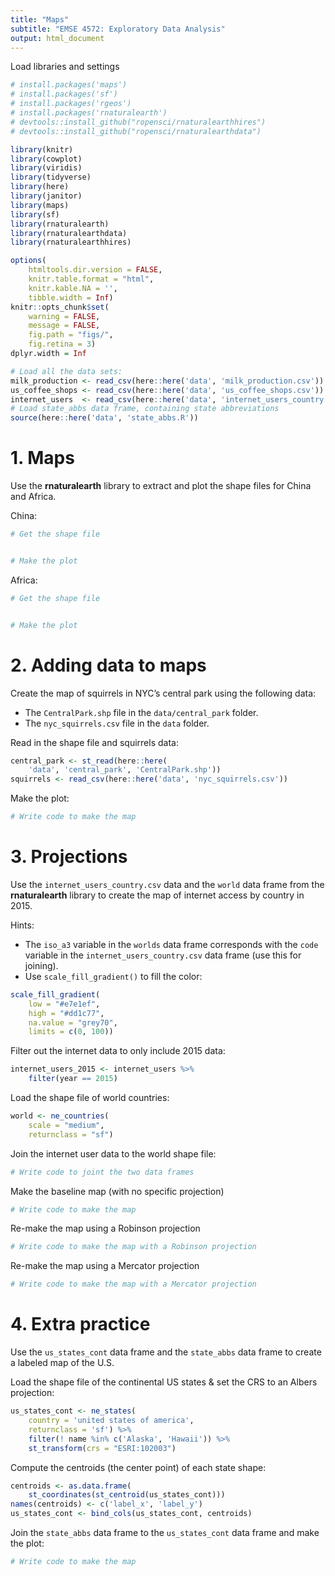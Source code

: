 ```yaml
---
title: "Maps"
subtitle: "EMSE 4572: Exploratory Data Analysis"
output: html_document
---
```


Load libraries and settings
```r
# install.packages('maps')
# install.packages('sf')
# install.packages('rgeos')
# install.packages('rnaturalearth')
# devtools::install_github("ropensci/rnaturalearthhires")
# devtools::install_github("ropensci/rnaturalearthdata")

library(knitr)
library(cowplot)
library(viridis)
library(tidyverse)
library(here)
library(janitor)
library(maps)
library(sf)
library(rnaturalearth)
library(rnaturalearthdata)
library(rnaturalearthhires)

options(
    htmltools.dir.version = FALSE,
    knitr.table.format = "html",
    knitr.kable.NA = '',
    tibble.width = Inf)
knitr::opts_chunk$set(
    warning = FALSE,
    message = FALSE,
    fig.path = "figs/",
    fig.retina = 3)
dplyr.width = Inf

# Load all the data sets:
milk_production <- read_csv(here::here('data', 'milk_production.csv'))
us_coffee_shops <- read_csv(here::here('data', 'us_coffee_shops.csv'))
internet_users  <- read_csv(here::here('data', 'internet_users_country.csv'))
# Load state_abbs data frame, containing state abbreviations
source(here::here('data', 'state_abbs.R'))
```

# 1. Maps

Use the **rnaturalearth** library to extract and plot the shape files for China and Africa.

China:

```r
# Get the shape file


# Make the plot

```

Africa:

```r
# Get the shape file


# Make the plot

```

# 2. Adding data to maps

Create the map of squirrels in NYC's central park using the following data:

- The `CentralPark.shp` file in the `data/central_park` folder.
- The `nyc_squirrels.csv` file in the `data` folder.

Read in the shape file and squirrels data:

```r
central_park <- st_read(here::here(
    'data', 'central_park', 'CentralPark.shp'))
squirrels <- read_csv(here::here('data', 'nyc_squirrels.csv'))
```

Make the plot:

```r
# Write code to make the map
```

# 3. Projections

Use the `internet_users_country.csv` data and the `world` data frame from the **rnaturalearth** library to create the map of internet access by country in 2015.

Hints:

- The `iso_a3` variable in the `worlds` data frame corresponds with the `code` variable in the `internet_users_country.csv` data frame (use this for joining).
- Use `scale_fill_gradient()` to fill the color:

```r
scale_fill_gradient(
    low = "#e7e1ef",
    high = "#dd1c77",
    na.value = "grey70",
    limits = c(0, 100))
```

Filter out the internet data to only include 2015 data:

```r
internet_users_2015 <- internet_users %>%
    filter(year == 2015)
```

Load the shape file of world countries:

```r
world <- ne_countries(
    scale = "medium",
    returnclass = "sf")
```

Join the internet user data to the world shape file:

```r
# Write code to joint the two data frames
```

Make the baseline map (with no specific projection)

```r
# Write code to make the map
```

Re-make the map using a Robinson projection

```r
# Write code to make the map with a Robinson projection
```

Re-make the map using a Mercator projection

```r
# Write code to make the map with a Mercator projection
```

# 4. Extra practice

Use the `us_states_cont` data frame and the `state_abbs` data frame to create a labeled map of the U.S.

Load the shape file of the continental US states & set the CRS to an Albers projection:

```r
us_states_cont <- ne_states(
    country = 'united states of america',
    returnclass = 'sf') %>%
    filter(! name %in% c('Alaska', 'Hawaii')) %>%
    st_transform(crs = "ESRI:102003")
```

Compute the centroids (the center point) of each state shape:

```r
centroids <- as.data.frame(
    st_coordinates(st_centroid(us_states_cont)))
names(centroids) <- c('label_x', 'label_y')
us_states_cont <- bind_cols(us_states_cont, centroids)
```

Join the `state_abbs` data frame to the `us_states_cont` data frame and make the plot:

```r
# Write code to make the map
```
